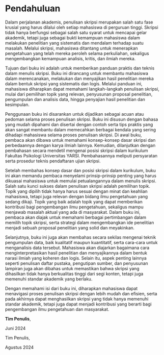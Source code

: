 # **Pendahuluan** {.unnumbered}

Dalam perjalanan akademis, penulisan skripsi merupakan salah satu fase krusial yang harus dilalui oleh setiap mahasiswa di perguruan tinggi. Skripsi tidak hanya berfungsi sebagai salah satu syarat untuk mencapai gelar akademik, tetapi juga sebagai bukti kemampuan mahasiswa dalam melakukan penelitian yang sistematis dan mendalam terhadap suatu masalah. Melalui skripsi, mahasiswa ditantang untuk menerapkan pengetahuan yang telah mereka peroleh selama perkuliahan, sekaligus mengembangkan kemampuan analisis, kritis, dan ilmiah mereka.

Tujuan dari buku ini adalah untuk memberikan panduan praktis dan teknis dalam menulis skripsi. Buku ini dirancang untuk membantu mahasiswa dalam merencanakan, melakukan dan menyajikan hasil penelitian mereka dalam bentuk skripsi yang sistematis dan logis. Melalui panduan ini, mahasiswa diharapkan dapat memahami langkah-langkah penulisan skripsi, mulai dari pemilihan topik yang relevan, penyusunan proposal penelitian, pengumpulan dan analisis data, hingga penyajian hasil penelitian dan kesimpulan.

Penggunaan buku ini disarankan untuk dijadikan sebagai acuan atau pedoman selama proses penulisan skripsi. Buku ini disusun dengan bahasa yang mudah dipahami dan disertai dengan contoh serta tips praktis yang akan sangat membantu dalam memecahkan berbagai kendala yang sering dihadapi mahasiswa selama proses penulisan skripsi. Di awal buku, pembaca akan dibawa untuk memahami konsep-konsep dasar skripsi dan perbedaannya dengan karya ilmiah lainnya. Kemudian, dilanjutkan dengan pembahasan secara mendetil mengenai posisi skripsi dalam kurikulum Fakultas Psikologi Universitas YARSI. Pembahasannya meliputi persyaratan serta prosedur teknis pendaftaran ujian skripsi.

Setelah membahas konsep dasar dan posisi skripsi dalam kurikulum, buku ini akan memandu pembaca menyelami prinsip-prinsip penting yang harus dikuasai mahasiswa untuk memulai petualangannya dalam menulis skripsi. Salah satu kunci sukses dalam penulisan skripsi adalah pemilihan topik. Topik yang dipilih tidak hanya harus sesuai dengan minat dan keahlian mahasiswa, tetapi juga relevan dengan bidang ilmu pengetahuan yang sedang dikaji. Topik yang baik adalah topik yang dapat memberikan kontribusi bagi pengembangan ilmu pengetahuan, sekaligus mampu menjawab masalah aktual yang ada di masyarakat. Dalam buku ini, pembaca akan diajak untuk memahami berbagai pertimbangan dalam memilih topik skripsi, serta strategi dalam mengembangkan ide penelitian menjadi sebuah proposal penelitian yang solid dan meyakinkan.

Selanjutnya, buku ini juga akan membahas secara sekilas mengenai teknik pengumpulan data, baik kualitatif maupun kuantitatif, serta cara-cara untuk menganalisis data tersebut. Mahasiswa akan diajarkan bagaimana cara menginterpretasikan hasil penelitian dan menyajikannya dalam bentuk narasi ilmiah yang koheren dan logis. Selain itu, aspek penting lainnya seperti penulisan daftar pustaka, pengutipan sumber, dan penyusunan lampiran juga akan dibahas untuk memastikan bahwa skripsi yang dihasilkan tidak hanya berkualitas tinggi dari segi konten, tetapi juga memenuhi standar akademik yang berlaku.

Dengan memahami isi dari buku ini, diharapkan mahasiswa dapat menavigasi proses penulisan skripsi dengan lebih mudah dan efisien, serta pada akhirnya dapat menghasilkan skripsi yang tidak hanya memenuhi standar akademik, tetapi juga dapat menjadi kontribusi yang berarti bagi pengembangan ilmu pengetahuan dan masyarakat.

<p style="text-align: right;">

<strong>Tim Penulis</strong>,

</p>

<p style="text-align: right;">

Juni 2024

</p>

Tim Penulis,

Agustus 2024
